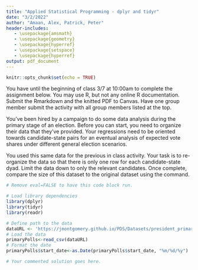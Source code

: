 ```yaml
---
title: "Applied Statistical Programming - dplyr and tidyr"
date: "3/2/2022"
author: "Amaan, Alex, Patrick, Peter"
header-includes:
   - \usepackage{amsmath}
   - \usepackage{geometry}
   - \usepackage{hyperref}
   - \usepackage{setspace}
   - \usepackage{hyperref}
output: pdf_document
---
```


```r
knitr::opts_chunk$set(echo = TRUE)
```

\textbf{Write the R code to answer the following questions. Write the code, and then show what the computer returns when that code is run. Thoroughly comment your solutions.}

You have until the beginning of class 3/7 at 10:00am to complete the assignment below. You may use R, but not any online R documentation. Submit the Rmarkdown and the knitted PDF to Canvas. Have one group member submit the activity with all group members listed at the top.

\section*{\texttt{dplyr} \& \texttt{tidyr}}

You've been hired by a campaign to do some data analysis during the primary stage of an election. Before you can start, you need to organize their data that they've provided. Your regressions need to be oriented towards candidate-state pairs for an eventual analysis of expected vote shares under different general election scenarios.

You used this same data for the previous in class activity. Your task is to re-organize the \texttt{primaryPolls} data so that there is only one row for each candidate-state dyad. Limit the data down to only the relevant candidates. Once complete, compare the size of this dataset to the original dataset using the \texttt{object\_size} command.

```r
# Remove eval=FALSE to have this code block run.

# Load library dependencies
library(dplyr)
library(tidyr)
library(readr)

# Define path to the data
dataURL <- 'https://jmontgomery.github.io/PDS/Datasets/president_primary_polls_feb2020.csv'
# Load the data
primaryPolls<-read_csv(dataURL)
# Format the date
primaryPolls$start_date<-as.Date(primaryPolls$start_date, "%m/%d/%y")

# Your commented solution goes here.
```







